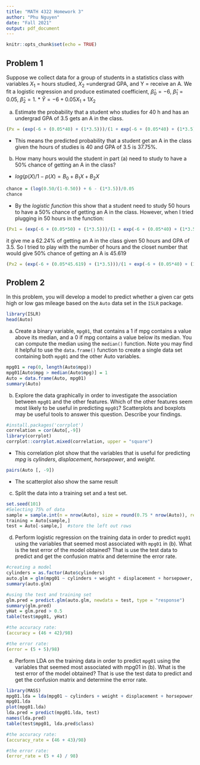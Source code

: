 ```yaml
---
title: "MATH 4322 Homework 3"
author: "Phu Nguyen"
date: "Fall 2021"
output: pdf_document
---
```


```r
knitr::opts_chunk$set(echo = TRUE)
```

## Problem 1

Suppose we collect data for a group of students in a statistics class
with variables $X_1$ = hours studied, $X_2$ =undergrad GPA, and Y =
receive an A. We fit a logistic regression and produce estimated
coefficient, $\hat{\beta}_0 = -6$, $\hat{\beta}_1 = 0.05$, $\hat{\beta}_2 = 1$.
* $\hat{Y} = -6 + 0.05X_1 + 1X_2$  

(a) Estimate the probability that a student who studies for 40 h and has an undergrad GPA of 3.5 gets an A in the class.  
```r
(Px = (exp(-6 + (0.05*40) + (1*3.5)))/(1 + exp(-6 + (0.05*40) + (1*3.5))))
```
* This means the predicted probability that a student get an A in the class given the hours of studies is 40 and GPA of 3.5 is 37.75%.  
(b) How many hours would the student in part (a) need to study to
have a 50% chance of getting an A in the class?
* $log(p(X)/1-p(X) = B_0 + B_1X + B_2X$
```r
chance = (log(0.50/(1-0.50)) + 6 - (1*3.5))/0.05
chance
```
* By the *logistic function* this show that a student need to study 50 hours to have a $50\%$ chance of getting an A in the class. However, when I tried plugging in 50 hours in the function:
```r
(Px1 = (exp(-6 + (0.05*50) + (1*3.5)))/(1 + exp(-6 + (0.05*40) + (1*3.5))))
```
it give me a 62.24% of getting an A in the class given 50 hours and GPA of 3.5. So I tried to play with the number of hours and the closet number that would give 50% chance of getting an A is 45.619
```r
(Px2 = (exp(-6 + (0.05*45.619) + (1*3.5)))/(1 + exp(-6 + (0.05*40) + (1*3.5))))
```

## Problem 2

In this problem, you will develop a model to predict whether a given
car gets high or low gas mileage based on the `Auto` data set in the `ISLR` package.
```r
library(ISLR)
head(Auto)
```

(a) Create a binary variable, `mpg01`, that contains a 1 if mpg contains a value above its median, and a 0 if mpg contains a value below its median. You can compute the median using the `median()` function. Note you may find it helpful to use the `data.frame()`
function to create a single data set containing both `mpg01` and
the other Auto variables.
```r
mpg01 = rep(0, length(Auto$mpg))
mpg01[Auto$mpg > median(Auto$mpg)] = 1
Auto = data.frame(Auto, mpg01)
summary(Auto)
```
(b) Explore the data graphically in order to investigate the association between `mpg01` and the other features. Which of the other features seem most likely to be useful in predicting `mpg01`? Scatterplots and boxplots may be useful tools to answer this question. Describe your findings.  
```r
#install.packages('corrplot')
correlation = cor(Auto[,-9])
library(corrplot)
corrplot::corrplot.mixed(correlation, upper = "square")
```
* This correlation plot show that the variables that is useful for predicting *mpg* is *cylinders*, *displacement*, *horsepower*, and *weight*.
```r
pairs(Auto [, -9])
```
* The scatterplot also show the same result  

(c) Split the data into a training set and a test set.
```r
set.seed(101)
#Selecting 75% of data
sample = sample.int(n = nrow(Auto), size = round(0.75 * nrow(Auto)), replace = FALSE)
training = Auto[sample,]
test = Auto[-sample,]  #store the left out rows
```  

(d) Perform logistic regression on the training data in order to predict `mpg01` using the variables that seemed most associated with `mpg01` in (b). What is the test error of the model obtained? That is use the test data  to predict and get the confusion matrix and determine the error rate.  
```r
#creating a model
cylinders = as.factor(Auto$cylinders)
auto.glm = glm(mpg01 ~ cylinders + weight + displacement + horsepower, data = training, family = "binomial")
summary(auto.glm)

#using the test and training set
glm.pred = predict.glm(auto.glm, newdata = test, type = "response")
summary(glm.pred)
yHat = glm.pred > 0.5
table(test$mpg01, yHat)
```
```r
#the accuracy rate:
(accuracy = (46 + 42)/98)

#the error rate:
(error = (5 + 5)/98)
```
(e) Perform LDA on the training data in order to predict `mpg01` using the variables that seemed most associated with mpg01 in (b). What is the test error of the model obtained?  That is use the test data  to predict and get the confusion matrix and determine the error rate. 
```r
library(MASS)
mpg01.lda = lda(mpg01 ~ cylinders + weight + displacement + horsepower, data = training)
mpg01.lda
plot(mpg01.lda)
lda.pred = predict(mpg01.lda, test)
names(lda.pred)
table(test$mpg01, lda.pred$class)
```  
```r
#the accuracy rate:
(accuracy_rate = (46 + 43)/98)

#the error rate:
(error_rate = (5 + 4) / 98)
```

